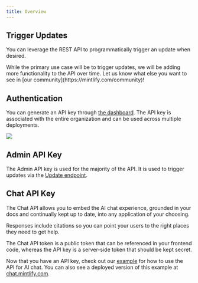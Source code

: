 ```yaml
---
title: Overview
---
```


## Trigger Updates

You can leverage the REST API to programmatically trigger an update when desired.

<Info>
  While the primary use case will be to trigger updates, we will be adding more functionality 
  to the API over time. Let us know what else you want to see in 
  [our community](https://mintlify.com/community)!
</Info>

## Authentication

You can generate an API key through
[the dashboard](https://dashboard.mintlify.com/settings/organization/api-keys). The API key is
associated with the entire organization and can be used across multiple deployments.

<Frame>
  <img src="/images/external-api-key.png" />
</Frame>

## Admin API Key

The Admin API key is used for the majority of the API. It is used to trigger updates via the [Update endpoint](/advanced/rest-api/update/trigger).

## Chat API Key

The Chat API allows you to embed the AI chat experience, grounded in your docs and continually kept up to date, into any application of your choosing.

Responses include citations so you can point your users to the right places they need to get help.

<Note>
  The Chat API token is a public token that can be referenced in your
  frontend code, whereas the API key is a server-side token that should be kept
  secret.
</Note>

Now that you have an API key, check out our [example](https://github.com/mintlify/discovery-api-example) for how to use
the API for AI chat. You can also see a deployed version of this example at [chat.mintlify.com](https://chat.mintlify.com).